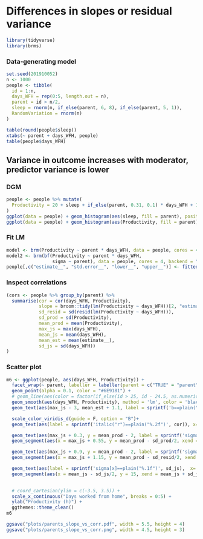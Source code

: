 # Differences in slopes or residual variance

```r
library(tidyverse)
library(brms)
```

### Data-generating model
```r
set.seed(201910052)
n <- 1000
people <- tibble(
  id = 1:n,
  days_WFH = rep(0:5, length.out = n),
  parent = id > n/2,
  sleep = rnorm(n, if_else(parent, 6, 8), if_else(parent, 5, 1)),
  RandomVariation = rnorm(n)
)

table(round(people$sleep))
xtabs(~ parent + days_WFH, people)
table(people$days_WFH)
```


## Variance in outcome increases with moderator, predictor variance is lower
### DGM
```r
people <- people %>% mutate(
  Productivity = 20 + sleep + if_else(parent, 0.31, 0.1) * days_WFH + 1.75 * RandomVariation
)
ggplot(data = people) + geom_histogram(aes(sleep, fill = parent), position = position_identity(), alpha = 0.4)
ggplot(data = people) + geom_histogram(aes(Productivity, fill = parent), position = position_identity(), alpha = 0.4)
```

### Fit LM
```r
model <- brm(Productivity ~ parent * days_WFH, data = people, cores = 4, backend = "cmdstanr", file = "models/productivity_parents_mean")
model2 <- brm(bf(Productivity ~ parent * days_WFH, 
                 sigma ~ parent), data = people, cores = 4, backend = "cmdstanr", file = "models/productivity_parents_mean_sigma")
people[,c("estimate__", "std.error__", "lower__", "upper__")] <- fitted(model, re_formula = NA)
```

### Inspect correlations
```r
(cors <- people %>% group_by(parent) %>%
  summarise(cor = cor(days_WFH, Productivity),
            slope = broom::tidy(lm(Productivity ~ days_WFH))[2, "estimate"][[1]],
            sd_resid = sd(resid(lm(Productivity ~ days_WFH))),
            sd_prod = sd(Productivity),
            mean_prod = mean(Productivity),
            max_js = max(days_WFH),
            mean_js = mean(days_WFH),
            mean_est = mean(estimate__),
            sd_js = sd(days_WFH))
)
```

### Scatter plot
```r
m6 <- ggplot(people, aes(days_WFH, Productivity)) +
  facet_wrap(~ parent, labeller = labeller(parent = c("TRUE" = "parent", "FALSE" = "non-parent"))) +
  geom_point(alpha = 0.1, color = "#6E9181") +
  # geom_line(aes(color = factor(if_else(id > 25, id - 24.5, as.numeric(id)))), stat = "smooth", method = 'lm', alpha = 0.3) +
  geom_smooth(aes(days_WFH, Productivity), method = 'lm', color = 'black') +
  geom_text(aes(max_js - 3, mean_est + 1.1, label = sprintf('b==plain("%.2f")', slope)), data = cors, hjust = 0, parse = TRUE, size = 3) +

  scale_color_viridis_d(guide = F, option = "B")+
  geom_text(aes(label = sprintf('italic("r")==plain("%.2f")', cor)), x= 0.5, y=39, data = cors, hjust = 0, parse = TRUE, size = 3) +

  geom_text(aes(max_js + 0.3, y = mean_prod - 2, label = sprintf('sigma[y]==plain("%.2f")', sd_prod)),, data = cors, hjust = 0, parse = TRUE, size = 3, angle = 90) +
  geom_segment(aes(x = max_js + 0.55, y = mean_prod - sd_prod/2, xend = max_js + 0.55, yend = mean_prod + sd_prod/2), data = cors, size = 1, color = "#219FD8") +

  geom_text(aes(max_js + 0.9, y = mean_prod - 2, label = sprintf('sigma[res(y)]==plain("%.2f")', sd_resid)),, data = cors, hjust = 0, parse = TRUE, size = 3, angle = 90) +
  geom_segment(aes(x = max_js + 1.15, y = mean_prod - sd_resid/2, xend = max_js + 1.15, yend = mean_prod + sd_resid/2), data = cors, size = 1, color = "#219FD8") +

  geom_text(aes(label = sprintf('sigma[x]==plain("%.1f")', sd_js),  x= mean_js - .7, y = 16), data = cors, hjust = 0, parse = TRUE, size = 3) +
  geom_segment(aes(x = mean_js - sd_js/2, y = 15, xend = mean_js + sd_js/2, yend = 15), data = cors, size = 1, color = "#219FD8") +
  

  # coord_cartesian(ylim = c(-3.5, 3.5)) +
  scale_x_continuous("Days worked from home", breaks = 0:5) +
  ylab("Productivity (h)") +
  ggthemes::theme_clean()
m6

ggsave("plots/parents_slope_vs_corr.pdf", width = 5.5, height = 4)
ggsave("plots/parents_slope_vs_corr.png", width = 4.5, height = 3)
```


